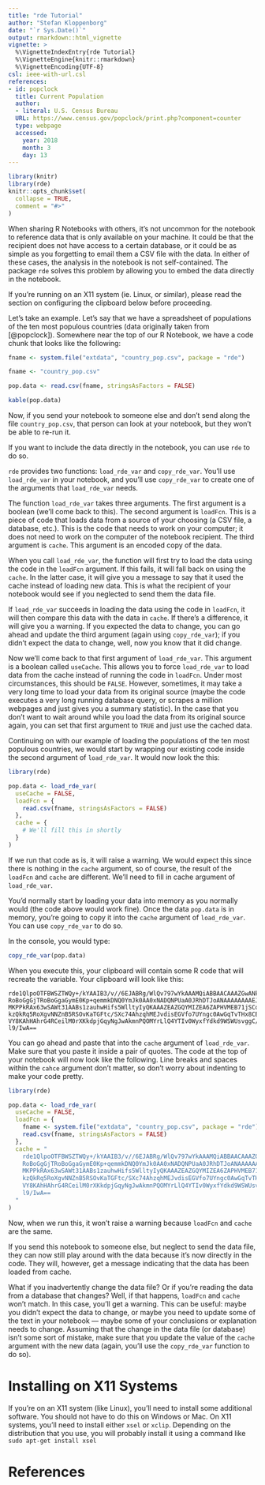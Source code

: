 ```yaml
---
title: "rde Tutorial"
author: "Stefan Kloppenborg"
date: "`r Sys.Date()`"
output: rmarkdown::html_vignette
vignette: >
  %\VignetteIndexEntry{rde Tutorial}
  %\VignetteEngine{knitr::rmarkdown}
  %\VignetteEncoding{UTF-8}
csl: ieee-with-url.csl
references:
- id: popclock
  title: Current Population
  author:
  - literal: U.S. Census Bureau
  URL: https://www.census.gov/popclock/print.php?component=counter
  type: webpage
  accessed:
    year: 2018
    month: 3
    day: 13
---
```


```r
library(knitr)
library(rde)
knitr::opts_chunk$set(
  collapse = TRUE,
  comment = "#>"
)
```

When sharing R Notebooks with others, it's not uncommon for the notebook to reference data that is only available on your machine. It could be that the recipient does not have access to a certain database, or it could be as simple as you forgetting to email them a CSV file with the data. In either of these cases, the analysis in the notebook is not self-contained. The package `rde` solves this problem by allowing you to embed the data directly in the notebook.

If you're running on an X11 system (ie. Linux, or similar), please read the section on configuring the clipboard below before proceeding.

Let's take an example. Let's say that we have a spreadsheet of populations of the ten most populous countries (data originally taken from [@popclock]). Somewhere near the top of our R Notebook, we have a code chunk that looks like the following:

```r
fname <- system.file("extdata", "country_pop.csv", package = "rde")
```

```r
fname <- "country_pop.csv"
```

```r
pop.data <- read.csv(fname, stringsAsFactors = FALSE)
```

```r
kable(pop.data)
```

Now, if you send your notebook to someone else and don't send along the file `country_pop.csv`, that person can look at your notebook, but they won't be able to re-run it.

If you want to include the data directly in the notebook, you can use `rde` to do so.

`rde` provides two functions: `load_rde_var` and `copy_rde_var`. You'll use `load_rde_var` in your notebook, and you'll use `copy_rde_var` to create one of the arguments that `load_rde_var` needs.

The function `load_rde_var` takes three arguments. The first argument is a boolean (we'll come back to this). The second argument is `loadFcn`. This is a piece of code that loads data from a source of your choosing (a CSV file, a database, etc.). This is the code that needs to work on your computer; it does not need to work on the computer of the notebook recipient. The third argument is `cache`. This argument is an encoded copy of the data.

When you call `load_rde_var`, the function will first try to load the data using the code in the `loadFcn` argument. If this fails, it will fall back on using the `cache`. In the latter case, it will give you a message to say that it used the cache instead of loading new data. This is what the recipient of your notebook would see if you neglected to send them the data file.

If `load_rde_var` succeeds in loading the data using the code in `loadFcn`, it will then compare this data with the data in `cache`. If there's a difference, it will give you a warning. If you expected the data to change, you can go ahead and update the third argument (again using `copy_rde_var`); if you didn't expect the data to change, well, now you know that it did change.

Now we'll come back to that first argument of `load_rde_var`. This argument is a boolean called `useCache`. This allows you to force `load_rde_var` to load data from the cache instead of running the code in `loadFcn`. Under most circumstances, this should be `FALSE`. However, sometimes, it may take a very long time to load your data from its original source (maybe the code executes a very long running database query, or scrapes a million webpages and just gives you a summary statistic). In the case that you don't want to wait around while you load the data from its original source again, you can set that first argument to `TRUE` and just use the cached data.

Continuing on with our example of loading the populations of the ten most populous countries, we would start by wrapping our existing code inside the second argument of `load_rde_var`. It would now look the this:

```r
library(rde)

pop.data <- load_rde_var(
  useCache = FALSE,
  loadFcn = {
    read.csv(fname, stringsAsFactors = FALSE)
  },
  cache = {
    # We'll fill this in shortly
  }
)
```

If we run that code as is, it will raise a warning. We would expect this since there is nothing in the `cache` argument, so of course, the result of the `loadFcn` and `cache` are different. We'll need to fill in cache argument of `load_rde_var`.

You'd normally start by loading your data into memory as you normally would (the code above would work fine). Once the data `pop.data` is in memory, you're going to copy it into the `cache` argument of `load_rde_var`. You can use `copy_rde_var` to do so.

In the console, you would type:

```r
copy_rde_var(pop.data)
```

When you execute this, your clipboard will contain some R code that will recreate the variable. Your clipboard will look like this:

```
rde1QlpoOTFBWSZTWQy+/kYAAIB3/v//6EJABRg/WlQv797wYkAAAMQiABBAACAAAZGwANk0RTKejU9T
RoBoGgGjTRoBoGgaGymE0Kp+qemmkDNQ0YmJk0AA0xNADQNPUaA0JRhDTJoANAAAAAAAAEJx2Eja7QBK
MKPPkRAx63wSAWt31AABs1zauhwHifs5WlltyIyQKAAAZEAZGQYMIZEA6ZAPHVMEB71jSCqdlsiR/eSY
kzQkRq5RoXgvNNZnB5RSOvKaTGFtc/SXc74AhzqhMEJvdisEGVfo7UYngc0AwGqTvTHx8CBZTzE9OQZZ
VY8KAhHAhrG4RCeilM0rXKkdpjGqyNgJwAkmnPQOMYrLlQ4YTIv0WyxfYdkd9WSWUsvggC/i7kinChIB
l9/IwA==
```

You can go ahead and paste that into the `cache` argument of `load_rde_var`. Make sure that you paste it inside a pair of quotes. The code at the top of your notebook will now look like the following. Line breaks and spaces within the `cahce` argument don't matter, so don't worry about indenting to make your code pretty.

```r
library(rde)

pop.data <- load_rde_var(
  useCache = FALSE,
  loadFcn = {
    fname <- system.file("extdata", "country_pop.csv", package = "rde")
    read.csv(fname, stringsAsFactors = FALSE)
  },
  cache = "
    rde1QlpoOTFBWSZTWQy+/kYAAIB3/v//6EJABRg/WlQv797wYkAAAMQiABBAACAAAZGwANk0RTKejU9T
    RoBoGgGjTRoBoGgaGymE0Kp+qemmkDNQ0YmJk0AA0xNADQNPUaA0JRhDTJoANAAAAAAAAEJx2Eja7QBK
    MKPPkRAx63wSAWt31AABs1zauhwHifs5WlltyIyQKAAAZEAZGQYMIZEA6ZAPHVMEB71jSCqdlsiR/eSY
    kzQkRq5RoXgvNNZnB5RSOvKaTGFtc/SXc74AhzqhMEJvdisEGVfo7UYngc0AwGqTvTHx8CBZTzE9OQZZ
    VY8KAhHAhrG4RCeilM0rXKkdpjGqyNgJwAkmnPQOMYrLlQ4YTIv0WyxfYdkd9WSWUsvggC/i7kinChIB
    l9/IwA==
  "
)
```

Now, when we run this, it won't raise a warning because `loadFcn` and `cache` are the same.

If you send this notebook to someone else, but neglect to send the data file, they can now still play around with the data because it's now directly in the code. They will, however, get a message indicating that the data has been loaded from cache.

What if you inadvertently change the data file? Or if you're reading the data from a database that changes? Well, if that happens, `loadFcn` and `cache` won't match. In this case, you'll get a warning. This can be useful: maybe you didn't expect the data to change, or maybe you need to update some of the text in your notebook --- maybe some of your conclusions or explanation needs to change. Assuming that the change in the data file (or database) isn't some sort of mistake, make sure that you update the value of the `cache` argument with the new data (again, you'll use the `copy_rde_var` function to do so).

# Installing on X11 Systems
If you're on an X11 system (like Linux), you'll need to install some additional software. You should not have to do this on Windows or Mac. On X11 systems, you'll need to install either `xsel` or `xclip`. Depending on the distribution that you use, you will probably install it using a command like `sudo apt-get install xsel`


# References

